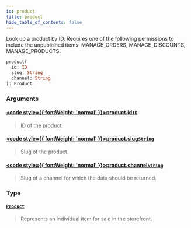 ```yaml
---
id: product
title: product
hide_table_of_contents: false
---
```








Look up a product by ID. Requires one of the following permissions to include the unpublished items: MANAGE_ORDERS, MANAGE_DISCOUNTS, MANAGE_PRODUCTS.

```graphql
product(
  id: ID
  slug: String
  channel: String
): Product
```


### Arguments

#### [<code style={{ fontWeight: 'normal' }}>product.<b>id</b></code>](#)<Bullet />[`ID`](../../../developer/api-reference/scalars/id) <Badge class="secondary" text="scalar"/>
> ID of the product.
> 

#### [<code style={{ fontWeight: 'normal' }}>product.<b>slug</b></code>](#)<Bullet />[`String`](../../../developer/api-reference/scalars/string) <Badge class="secondary" text="scalar"/>
> Slug of the product.
> 

#### [<code style={{ fontWeight: 'normal' }}>product.<b>channel</b></code>](#)<Bullet />[`String`](../../../developer/api-reference/scalars/string) <Badge class="secondary" text="scalar"/>
> Slug of a channel for which the data should be returned.
> 

### Type

#### [`Product`](../../../developer/api-reference/objects/product) <Badge class="secondary" text="object"/>
> Represents an individual item for sale in the storefront.
> 





